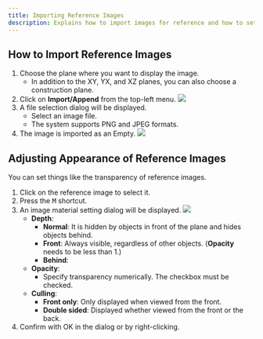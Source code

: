 ```yaml
---
title: Importing Reference Images
description: Explains how to import images for reference and how to set their transparency, among other things.
---
```


## How to Import Reference Images

1. Choose the plane where you want to display the image.
   - In addition to the XY, YX, and XZ planes, you can also choose a construction plane.
2. Click on **Import/Append** from the top-left menu.
![](./img/import.png)
3. A file selection dialog will be displayed.
   - Select an image file.
   - The system supports PNG and JPEG formats.
4. The image is imported as an Empty.
![](./img/empty.png)

## Adjusting Appearance of Reference Images

You can set things like the transparency of reference images.

1. Click on the reference image to select it.
2. Press the <kbd>M</kbd> shortcut.
3. An image material setting dialog will be displayed.
![](./img/image-material.png)
   - **Depth**:
     - **Normal**: It is hidden by objects in front of the plane and hides objects behind.
     - **Front**: Always visible, regardless of other objects. (**Opacity** needs to be less than 1.)
     - **Behind**:
   - **Opacity**: 
      - Specify transparency numerically. The checkbox must be checked.
   - **Culling**:
     - **Front only**: Only displayed when viewed from the front.
     - **Double sided**: Displayed whether viewed from the front or the back.
4. Confirm with OK in the dialog or by right-clicking.








